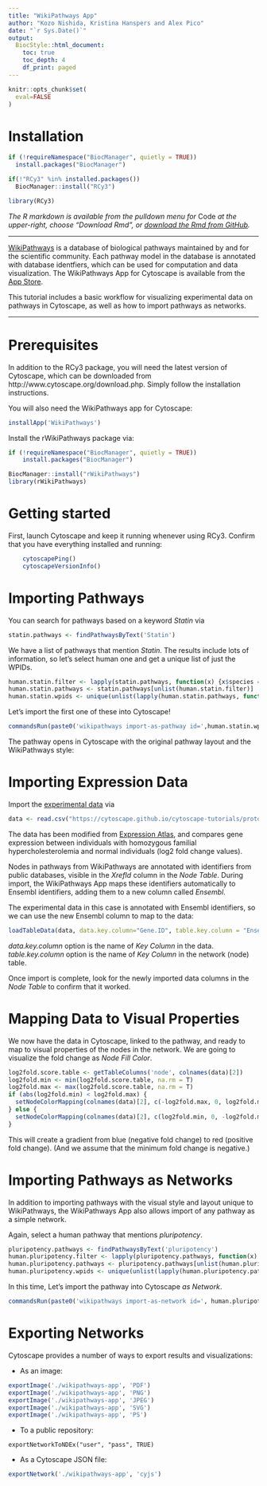 ```yaml
---
title: "WikiPathways App"
author: "Kozo Nishida, Kristina Hanspers and Alex Pico"
date: "`r Sys.Date()`"
output:
  BiocStyle::html_document:
    toc: true
    toc_depth: 4
    df_print: paged
---
```

```r
knitr::opts_chunk$set(
  eval=FALSE
)
```

# Installation
```r
if (!requireNamespace("BiocManager", quietly = TRUE))
  install.packages("BiocManager")

if(!"RCy3" %in% installed.packages())
  BiocManager::install("RCy3")

library(RCy3)
```
*The R markdown is available from the pulldown menu for* Code *at the upper-right, choose "Download Rmd", or [download the Rmd from GitHub](https://raw.githubusercontent.com/cytoscape/cytoscape-automation/master/for-scripters/R/notebooks/Cancer-networks-and-data.Rmd).*

<hr />

[WikiPathways](https://www.wikipathways.org/) is a database of biological pathways maintained by and for the scientific community. Each pathway model in the database is annotated with database identfiers, which can be used for computation and data visualization. The WikiPathways App for Cytoscape is available from the [App Store](http://apps.cytoscape.org/apps/wikipathways).


This tutorial includes a basic workflow for visualizing experimental data on pathways in Cytoscape, as well as how to import pathways as networks.

<hr />

# Prerequisites
In addition to the RCy3 package, you will need the latest version of Cytoscape, which can be downloaded from http://www.cytoscape.org/download.php. Simply follow the installation instructions.

You will also need the WikiPathways app for Cytoscape:

```r
installApp('WikiPathways')
```

Install the rWikiPathways package via:

```r
if (!requireNamespace("BiocManager", quietly = TRUE))
    install.packages("BiocManager")

BiocManager::install("rWikiPathways")
library(rWikiPathways)
```


# Getting started
First, launch Cytoscape and keep it running whenever using RCy3. Confirm that you have everything installed and running:
```r
    cytoscapePing()
    cytoscapeVersionInfo()
```

# Importing Pathways

You can search for pathways based on a keyword *Statin* via

```r
statin.pathways <- findPathwaysByText('Statin')
```

We have a list of pathways that mention *Statin*.
The results include lots of information, so let’s select human one and get a unique list of just the WPIDs.

```r
human.statin.filter <- lapply(statin.pathways, function(x) {x$species == "Homo sapiens" && x$name == "Statin Pathway"})
human.statin.pathways <- statin.pathways[unlist(human.statin.filter)]
human.statin.wpids <- unique(unlist(lapply(human.statin.pathways, function(x) x$id)))
```

Let’s import the first one of these into Cytoscape!

```r
commandsRun(paste0('wikipathways import-as-pathway id=',human.statin.wpids[1]))
```

The pathway opens in Cytoscape with the original pathway layout and the WikiPathways style:

# Importing Expression Data

Import the [experimental data](https://cytoscape.github.io/cytoscape-tutorials/protocols/data/WPExpData.csv) via

```r
data <- read.csv("https://cytoscape.github.io/cytoscape-tutorials/protocols/data/WPExpData.csv")
```

The data has been modified from [Expression Atlas](https://www.ebi.ac.uk/gxa/experiments/E-GEOD-6088/Downloads), and compares gene expression between individuals with homozygous familial hypercholesterolemia and normal individuals (log2 fold change values).

Nodes in pathways from WikiPathways are annotated with identifiers from public databases, visible in the *XrefId* column in the *Node Table*. During import, the WikiPathways App maps these identifiers automatically to Ensembl identifiers, adding them to a new column called *Ensembl*.

The experimental data in this case is annotated with Ensembl identifiers, so we can use the new Ensembl column to map to the data:

```r
loadTableData(data, data.key.column="Gene.ID", table.key.column = "Ensembl")
```

*data.key.column* option is the name of *Key Column* in the data.
*table.key.column* option is the name of *Key Column* in the network (node) table.

Once import is complete, look for the newly imported data columns in the *Node Table* to confirm that it worked.

# Mapping Data to Visual Properties

We now have the data in Cytoscape, linked to the pathway, and ready to map to visual properties of the nodes in the network. We are going to visualize the fold change as *Node Fill Color*.

```r
log2fold.score.table <- getTableColumns('node', colnames(data)[2])
log2fold.min <- min(log2fold.score.table, na.rm = T)
log2fold.max <- max(log2fold.score.table, na.rm = T)
if (abs(log2fold.min) < log2fold.max) {
  setNodeColorMapping(colnames(data)[2], c(-log2fold.max, 0, log2fold.max), c('#0000FF', '#FFFFFF', '#FF0000'), style.name = "WikiPathways")
} else {
  setNodeColorMapping(colnames(data)[2], c(log2fold.min, 0, -log2fold.min), c('#0000FF', '#FFFFFF', '#FF0000'), style.name = "WikiPathways")
}
```

This will create a gradient from blue (negative fold change) to red (positive fold change).
(And we assume that the minimum fold change is negative.)

# Importing Pathways as Networks
In addition to importing pathways with the visual style and layout unique to WikiPathways, the WikiPathways App also allows import of any pathway as a simple network.

Again, select a human pathway that mentions *pluripotency*. 

```r
pluripotency.pathways <- findPathwaysByText('pluripotency')
human.pluripotency.filter <- lapply(pluripotency.pathways, function(x) {x$species == "Homo sapiens" && x$name == "Wnt Signaling Pathway and Pluripotency"})
human.pluripotency.pathways <- pluripotency.pathways[unlist(human.pluripotency.filter)]
human.pluripotency.wpids <- unique(unlist(lapply(human.pluripotency.pathways, function(x) x$id)))
```

In this time, Let’s import the pathway into Cytoscape *as Network*.

```r
commandsRun(paste0('wikipathways import-as-network id=', human.pluripotency.wpids[1]))
```

# Exporting Networks

Cytoscape provides a number of ways to export results and visualizations:

- As an image:

```r
exportImage('./wikipathways-app', 'PDF')
exportImage('./wikipathways-app', 'PNG')
exportImage('./wikipathways-app', 'JPEG')
exportImage('./wikipathways-app', 'SVG')
exportImage('./wikipathways-app', 'PS')
```

- To a public repository:

```
exportNetworkToNDEx("user", "pass", TRUE)
```

- As a Cytoscape JSON file:

```r
exportNetwork('./wikipathways-app', 'cyjs')
```
